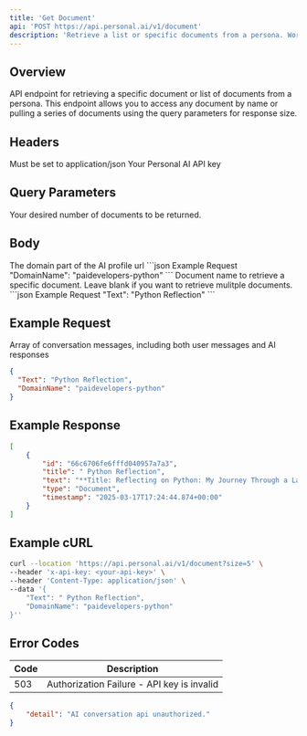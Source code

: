 ```yaml
---
title: 'Get Document'
api: 'POST https://api.personal.ai/v1/document'
description: 'Retrieve a list or specific documents from a persona. Works in conjunction with the Update Document endpoint.'
---
```


## Overview

API endpoint for retrieving a specific document or list of documents from a persona. This endpoint allows you to access any document by name or pulling a series of documents using the query parameters for response size.

## Headers

<ParamField header="Content-Type" type="string" required>
  Must be set to application/json
</ParamField>

<ParamField header="x-api-key" type="string" required>
  Your Personal AI API key
</ParamField>

## Query Parameters
<ParamField header="size" type="string" required>
  Your desired number of documents to be returned.
</ParamField>

## Body

<ParamField body="DomainName" type="string" optional>
  The domain part of the AI profile url
```json Example Request
"DomainName": "paidevelopers-python"
```
</ParamField>

<ParamField body="Text" type="string" optional>
  Document name to retrieve a specific document. Leave blank if you want to retrieve mulitple documents.
```json Example Request
"Text": "Python Reflection"
```
</ParamField>

## Example Request

<ResponseField name="array" type="array">
  Array of conversation messages, including both user messages and AI responses
</ResponseField>

```json Example Request
{
  "Text": "Python Reflection",
  "DomainName": "paidevelopers-python"
}
```

## Example Response

```json Example Success Response
[
    {
        "id": "66c6706fe6fffd040957a7a3",
        "title": " Python Reflection",
        "text": "**Title: Reflecting on Python: My Journey Through a Language Revolution** When I first encountered Python, it was like meeting an old friend who instantly felt familiar and welcoming. I remember divin",
        "type": "Document",
        "timestamp": "2025-03-17T17:24:44.874+00:00"
    }
]
```

## Example cURL

```bash cURL
curl --location 'https://api.personal.ai/v1/document?size=5' \
--header 'x-api-key: <your-api-key>' \
--header 'Content-Type: application/json' \
--data '{
    "Text": " Python Reflection",
    "DomainName": "paidevelopers-python"
}''
```

## Error Codes

| Code | Description |
| --- | --- |
| 503 | Authorization Failure - API key is invalid |
```json Example Error Response
{
    "detail": "AI conversation api unauthorized."
}
```
